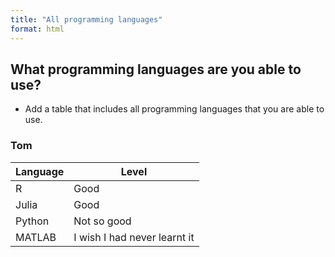 ```yaml
---
title: "All programming languages"
format: html
---
```


## What programming languages are you able to use?
- Add a table that includes all programming languages that you are able to use.

### Tom
| Language | Level |
| --- | --- |
| R | Good |
| Julia | Good |
| Python | Not so good |
| MATLAB | I wish I had never learnt it |